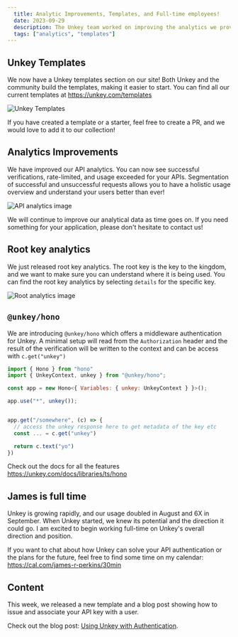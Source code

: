 ```yaml
---
  title: Analytic Improvements, Templates, and Full-time employees!
  date: 2023-09-29
  description: The Unkey team worked on improving the analytics we provide. We also introduced templates, to make it easier to get started!
  tags: ["analytics", "templates"]
---
```


## Unkey Templates

We now have a Unkey templates section on our site! Both Unkey and the community build the templates, making it easier to start. You can find all our current templates at https://unkey.com/templates

![Unkey Templates](/images/changelog/sept-29/unkey-template.png)

If you have created a template or a starter, feel free to create a PR, and we would love to add it to our collection!

## Analytics Improvements

We have improved our API analytics. You can now see successful verifications, rate-limited, and usage exceeded for your APIs. Segmentation of successful and unsuccessful requests allows you to have a holistic usage overview and understand your users better than ever!

![API analytics image](/images/changelog/sept-29/usage-analytics.png)

We will continue to improve our analytical data as time goes on. If you need something for your application, please don't hesitate to contact us!

## Root key analytics

We just released root key analytics. The root key is the key to the kingdom, and we want to make sure you can understand where it is being used. You can find the root key analytics by selecting `details` for the specific key.

![Root analytics image](/images/changelog/sept-29/root-key-analytics.png)

## `@unkey/hono`

We are introducing `@unkey/hono` which offers a middleware authentication for Unkey. A minimal setup will read from the `Authorization` header and the result of the verification will be written to the context and can be access with `c.get("unkey")`

```jsx
import { Hono } from "hono"
import { UnkeyContext, unkey } from "@unkey/hono";

const app = new Hono<{ Variables: { unkey: UnkeyContext } }>();

app.use("*", unkey());


app.get("/somewhere", (c) => {
  // access the unkey response here to get metadata of the key etc
  const ... = c.get("unkey")

  return c.text("yo")
})
```

Check out the docs for all the features https://unkey.com/docs/libraries/ts/hono

## James is full time

Unkey is growing rapidly, and our usage doubled in August and 6X in September. When Unkey started, we knew its potential and the direction it could go. I am excited to begin working full-time on Unkey's overall direction and position.

If you want to chat about how Unkey can solve your API authentication or the plans for the future, feel free to find some time on my calendar: https://cal.com/james-r-perkins/30min

## Content

This week, we released a new template and a blog post showing how to issue and associate your API key with a user.

Check out the blog post: [Using Unkey with Authentication](https://unkey.com/blog/using-unkey-with-auth).
